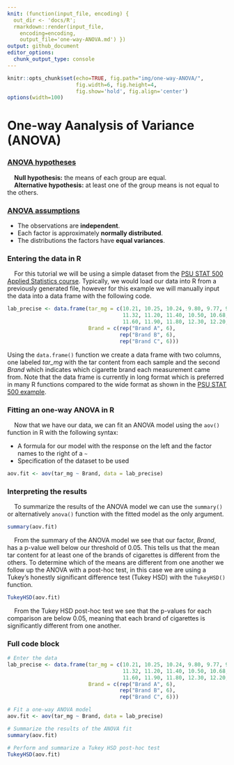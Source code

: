 ```yaml
---
knit: (function(input_file, encoding) {
  out_dir <- 'docs/R';
  rmarkdown::render(input_file,
    encoding=encoding,
    output_file='one-way-ANOVA.md') })
output: github_document
editor_options:
  chunk_output_type: console
---
```

  
```r
knitr::opts_chunk$set(echo=TRUE, fig.path="img/one-way-ANOVA/",
                      fig.width=6, fig.height=4,
                      fig.show='hold', fig.align='center')
options(width=100)
```

# One-way Aanalysis of Variance (ANOVA)

### [ANOVA hypotheses](https://online.stat.psu.edu/stat500/lesson/10/10.2)

&nbsp;&nbsp;&nbsp;&nbsp;**Null hypothesis:** the means of each group are equal.  
&nbsp;&nbsp;&nbsp;&nbsp;**Alternative hypothesis:** at least one of the group means is not equal to the others.

### [ANOVA assumptions](https://online.stat.psu.edu/stat500/lesson/10/10.2/10.2.1)

- The observations are **independent**.
- Each factor is approximately **normally distributed**.
- The distributions the factors have **equal variances**.

### Entering the data in R

&nbsp;&nbsp;&nbsp;&nbsp;For this tutorial we will be using a simple dataset from the [PSU STAT 500 Applied Statistics course](https://online.stat.psu.edu/stat500/lesson/10/10.1). Typically, we would load our data into R from a previously generated file, however for this example we will manually input the data into a data frame with the following code.

```r
lab_precise <- data.frame(tar_mg = c(10.21, 10.25, 10.24, 9.80, 9.77, 9.73,
                                     11.32, 11.20, 11.40, 10.50, 10.68, 10.90,
                                     11.60, 11.90, 11.80, 12.30, 12.20, 12.20),
                          Brand = c(rep("Brand A", 6),
                                    rep("Brand B", 6),
                                    rep("Brand C", 6)))
```

Using the `data.frame()` function we create a data frame with two columns, one labeled *tar_mg* with the tar content from each sample and the second *Brand* which indicates which cigarette brand each measurement came from.  Note that the data frame is currently in long format which is preferred in many R functions compared to the wide format as shown in the [PSU STAT 500 example](https://online.stat.psu.edu/stat500/lesson/10/10.1).

### Fitting an one-way ANOVA in R

&nbsp;&nbsp;&nbsp;&nbsp;Now that we have our data, we can fit an ANOVA model using the `aov()` function in R with the following syntax:

- A formula for our model with the response on the left and the factor names to the right of a `~`
- Specification of the dataset to be used

```r
aov.fit <- aov(tar_mg ~ Brand, data = lab_precise)
```

### Interpreting the results

&nbsp;&nbsp;&nbsp;&nbsp;To summarize the results of the ANOVA model we can use the `summary()` or alternatively `anova()` function with the fitted model as the only argument.

```r
summary(aov.fit)
```

&nbsp;&nbsp;&nbsp;&nbsp;From the summary of the ANOVA model we see that our factor, *Brand*, has a p-value well below our threshold of 0.05. This tells us that the mean tar content for at least one of the brands of cigarettes is different from the others. To determine which of the means are different from one another we follow up the ANOVA with a post-hoc test, in this case we are using a Tukey's honestly significant difference test (Tukey HSD) with the `TukeyHSD()` function.

```r
TukeyHSD(aov.fit)
```

&nbsp;&nbsp;&nbsp;&nbsp;From the Tukey HSD post-hoc test we see that the p-values for each comparison are below 0.05, meaning that each brand of cigarettes is significantly different from one another.

### Full code block

```r
# Enter the data
lab_precise <- data.frame(tar_mg = c(10.21, 10.25, 10.24, 9.80, 9.77, 9.73,
                                     11.32, 11.20, 11.40, 10.50, 10.68, 10.90,
                                     11.60, 11.90, 11.80, 12.30, 12.20, 12.20),
                          Brand = c(rep("Brand A", 6),
                                    rep("Brand B", 6),
                                    rep("Brand C", 6)))

# Fit a one-way ANOVA model
aov.fit <- aov(tar_mg ~ Brand, data = lab_precise)

# Summarize the results of the ANOVA fit
summary(aov.fit)

# Perform and summarize a Tukey HSD post-hoc test
TukeyHSD(aov.fit)
```